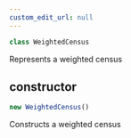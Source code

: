 ```yaml
---
custom_edit_url: null
---
```


```ts
class WeightedCensus
```

<div>

</div>

Represents a weighted census

## constructor
```ts
new WeightedCensus()
```

<div>

</div>

Constructs a weighted census

